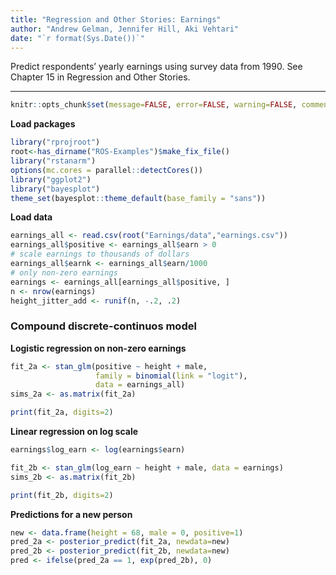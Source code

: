 ```yaml
---
title: "Regression and Other Stories: Earnings"
author: "Andrew Gelman, Jennifer Hill, Aki Vehtari"
date: "`r format(Sys.Date())`"
---
```

Predict respondents' yearly earnings using survey data from
1990. See Chapter 15 in Regression and Other Stories.

-------------


```r
knitr::opts_chunk$set(message=FALSE, error=FALSE, warning=FALSE, comment=NA)
```

**Load packages**

```r
library("rprojroot")
root<-has_dirname("ROS-Examples")$make_fix_file()
library("rstanarm")
options(mc.cores = parallel::detectCores())
library("ggplot2")
library("bayesplot")
theme_set(bayesplot::theme_default(base_family = "sans"))
```

**Load data**

```r
earnings_all <- read.csv(root("Earnings/data","earnings.csv"))
earnings_all$positive <- earnings_all$earn > 0
# scale earnings to thousands of dollars
earnings_all$earnk <- earnings_all$earn/1000 
# only non-zero earnings
earnings <- earnings_all[earnings_all$positive, ]
n <- nrow(earnings)
height_jitter_add <- runif(n, -.2, .2)
```

### Compound discrete-continuos model
**Logistic regression on non-zero earnings**

```r
fit_2a <- stan_glm(positive ~ height + male,
                   family = binomial(link = "logit"),
                   data = earnings_all)
sims_2a <- as.matrix(fit_2a)
```
```r
print(fit_2a, digits=2)
```

**Linear regression on log scale**

```r
earnings$log_earn <- log(earnings$earn)
```
```r
fit_2b <- stan_glm(log_earn ~ height + male, data = earnings)
sims_2b <- as.matrix(fit_2b)
```
```r
print(fit_2b, digits=2)
```

**Predictions for a new person**

```r
new <- data.frame(height = 68, male = 0, positive=1)
pred_2a <- posterior_predict(fit_2a, newdata=new)
pred_2b <- posterior_predict(fit_2b, newdata=new)
pred <- ifelse(pred_2a == 1, exp(pred_2b), 0)
```

